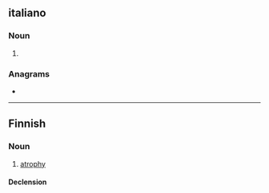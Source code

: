==italiano==

===Noun===
{{en-noun|-}}

# {{dated form of|atropine|lang=en}}

{{Webster 1913}}

===Anagrams===
* {{anagrams|en|tropaia}}

----

==Finnish==

===Noun===
{{fi-noun}}

# {{lb|fi|pathology}} [[atrophy]]

====Declension====
{{fi-decl-kulkija|atropi|a}}